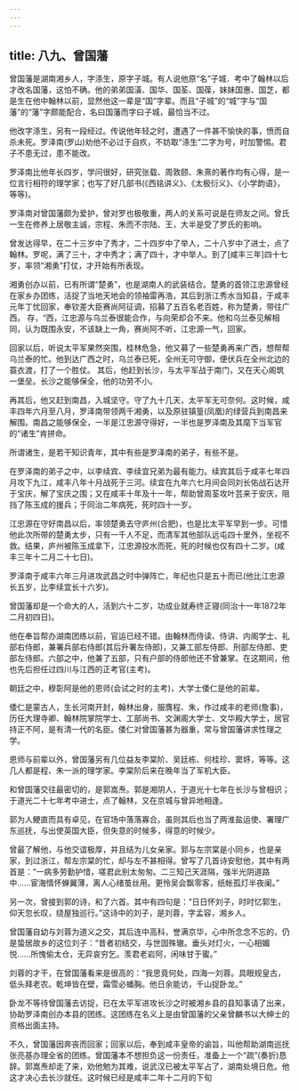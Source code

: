```yaml
---
---
---
```

title: 八九、曾国藩
---



曾国藩是湖南湘乡人，字涤生，原字子城。有人说他原“名”子城．考中了翰林以后才改名国藩，这怕不确。他的弟弟国潢、国华、国荃、国葆，妹妹国惠、国芝，都是生在他中翰林以前，显然他这一辈是“国”字辈。而且“子城”的“城”字与“国藩”的“藩”字颇能配合，名曰国藩而字曰子城，最恰当不过。

他改字涤生，另有一段经过。传说他年轻之时，遭遇了一件甚不愉快的事，愤而自杀未死。罗泽南(罗山)劝他不必过于自疚，不妨取“涤生”二字为号，时加警惕。君子不患无过，患不能改。

罗泽南比他年长四岁，学问很好，研究张载、周敦颐、朱熹的著作均有心得，是一位言行相符的理学家；也写了好几部书(《西铭讲义》、《太极衍义》、《小学韵语》，等等)。

罗泽南对曾国藩颇为爱护，曾对罗也极敬重，两人的关系可说是在师友之间。曾氏一生在修养上居敬主诚，宗程、朱而不宗陆、王，大半是受了罗氏的影响。

曾发达得早，在二十三岁中了秀才，二十四岁中了举人，二十八岁中了进士，点了翰林。罗呢，满了三十，才中秀才；满了四十，才中举人。到了[咸丰三年]四十七岁，率领“湘勇”打仗，才开始有所表现。

湘勇创办以前，已有所谓“楚勇”，也是湖南人的武装结合。楚勇的首领江忠源曾经在家乡办团练，活捉了当地天地会的领袖雷再浩，其后到浙江秀水当知县，于咸丰元年丁忧回家，奉钦差大臣赛尚阿征调，招募了五百名老百姓，称为楚勇，带往广西。 存，“西，江忠源与乌兰泰很能合作，与向荣却合不来。他和乌兰泰见解相同，认为既围永安，不该缺上一角，赛尚阿不听，江忠源一气，回家。

回家以后，听说太平军果然突围，桂林危急，他又募了一些楚勇再来广西，想帮帮乌兰泰的忙。他到达广西之时，乌兰泰已死，全州无可守御，便伏兵在全州北边的蓑衣渡，打了一个胜仗。 其后，他赶到长沙，与太平军战于南门，又在天心阁筑一堡垒。长沙之能够保全，他的功劳不小。

再其后，他又赶到南昌，入城坚守。守了九十几天，太平军无可奈何。这时候，咸丰四年六月至八月，罗泽南带领两千湘勇，以及原驻镇篁(凤凰)的绿营兵到南昌来解围。南昌之能够保全，一半是江忠源守得好，一半也是罗泽南及其麾下当军官的“诸生”肯拼命。

所谓诸生，是若干知识青年，其中有些是罗泽南的弟子，有些不是。

在罗泽南的弟子之中，以李续宾、李续宜兄弟为最有能力。续宾其后于咸丰七年四月攻下九江，咸丰八年十月战死于三河。续宜在九年六七月间会同刘长佑战石达开于宝庆，解了宝庆之围；又在咸丰十年及十一年，帮助曾周荃攻叶芸来于安庆，阻挡了陈玉成的援兵；于同治二年病死，死时四十一岁。

江忠源在守好南昌以后，率领楚勇去守庐州(合肥)，也是比太平军早到一步。可惜他此次所带的楚勇太步，只有一千人不足，而清军其他部队远屯四十里外，坐视不救。结果，庐州被陈玉成拿下，江忠源投水而死，死的时候也仅有四十二岁。(咸丰三年十二月二十七日)。

罗泽南于咸丰六年三月进攻武昌之时中弹阵亡，年纪也只是五十而已(他比江忠源长五岁，比李续宜长十六岁)。

曾国藩却是一个命大的人，活到六十二岁，功成业就寿终正寝(同治十一年1872年二月初四日)。

他在奉旨帮办湖南团练以前，官运已经不错。由翰林而侍读、侍讲、内阁学士、礼部右侍郎，兼署兵部右侍郎(其后升署左侍郎)，又兼工部左侍郎、刑部左侍郎、吏部左侍郎。六部之中，他兼了五部，只有户部的侍郎他还不曾兼掌。在这期间，他也先后担任过四川与江西的正考官(主考)。

朝廷之中，穆彰阿是他的恩师(会试之时的主考)，大学士倭仁是他的前辈。

倭仁是蒙古人，生长河南开封，翰林出身，服膺程、朱，作过咸丰的老师(詹事)，历任大理寺卿、翰林院掌院学士、工部尚书、文渊阁大学士、文华殿大学士，居官持正不阿，是有清一代的名臣。倭仁对曾国藩甚为器重，常与曾国藩讲求性理之学。

恩师与前辈以外，曾国藩另有几位益友李棠阶、吴廷栋、何桂珍、窦垿，等等。这几人都是程、朱一派的理学家。李棠阶后来在晚年当了军机大臣。

和曾国藩交往最密切的，是郭嵩焘。郭是湘阴人，于道光十七年在长沙与曾相识；于道光二十七年考中进士，点了翰林，又在京城与曾异地相逢。

郭为人鲠直而具有卓见，在官场中落落寡合。虽则其后也当了两淮盐运使、署理广东巡抚，与出使英国大臣，但失意的时候多，得意的时候少。

曾最了解他，与他交谊极厚，并且结为儿女亲家。郭与左宗棠是小同乡，也是亲家，到过浙江，帮左宗棠的忙，却与左不甚相得。曾写了几首诗安慰他，其中有两首是：“一病多劳勤护惜，嗟君此别太匆匆。二三知己天涯隔，强半光阴道路中......宦海情怀蝉翼薄，离人心绪茧丝用。更怜吴会飘零客，纸帐孤灯半夜阑。”

另一次，曾接到郭的诗，和了六首。其中有四句是：“日日怀刘子，时时忆郭生，仰天忽长叹，绕屋独巡行。”这诗中的刘子，是刘蓉，字孟容，湘乡人。

曾国藩自幼与刘蓉为道义之交，其后连中高科，誉满京华，心中所念念不忘的，仍是蛰居故乡的这位刘子：“昔者初结交，与世固殊辙。垂头对灯火，一心相媚悦......所愧偷太仓，无异哀穷乞。羡君老岩阿，闲味甘于蜜。”

刘蓉的才干，在曾国藩看来是很高的：“我思竟何处，四海一刘蓉。具眼规皇古，低头拜老农。乾坤皆在壁，霜雪必蟠胸。他日余能访，千山捉卧龙。”

卧龙不等待曾国藩去访捉，已在太平军进攻长沙之时被湘乡县的县知事请了出来，协助罗泽南创办本县的团练。这团练在名义上是由曾国藩的父亲曾麟书以大绅士的资格出面主持。

不久，曾国藩因奔丧而回家；回家以后，奉到咸丰皇帝的谕旨，叫他帮助湖南巡抚张亮基办理全省的团练。曾国藩本不想担负这一份责任，准备上一个“疏”(奏折)恳辞。郭嵩焘却走了来，劝他勉为其难，说武汉已被太平军占了，湖南处境日危。他这才决心去长沙就任。这时候已经是咸丰二年十二月的下旬